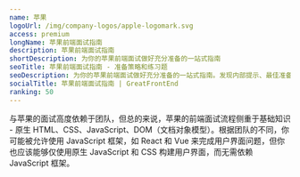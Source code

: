 ```yaml
---
name: 苹果
logoUrl: /img/company-logos/apple-logomark.svg
access: premium
longName: 苹果前端面试指南
description: 苹果前端面试指南
shortDescription: 为你的苹果前端面试做好充分准备的一站式指南
seoTitle: 苹果前端面试指南 - 准备策略和练习题
seoDescription: 为你的苹果前端面试做好充分准备的一站式指南。发现内部提示、最佳准备策略和已知会被测试的练习题。
socialTitle: 苹果前端面试指南 | GreatFrontEnd
ranking: 50
---
```


与苹果的面试高度依赖于团队，但总的来说，苹果的前端面试流程侧重于基础知识 - 原生 HTML、CSS、JavaScript、DOM（文档对象模型）。根据团队的不同，你可能被允许使用 JavaScript 框架，如 React 和 Vue 来完成用户界面问题，但你也应该能够仅使用原生 JavaScript 和 CSS 构建用户界面，而无需依赖 JavaScript 框架。
